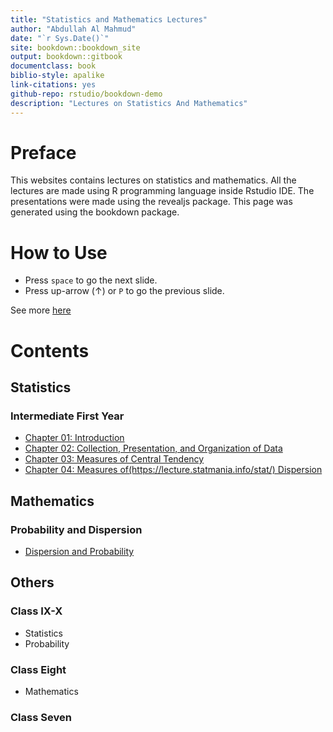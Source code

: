 --- 
title: "Statistics and Mathematics Lectures"
author: "Abdullah Al Mahmud"
date: "`r Sys.Date()`"
site: bookdown::bookdown_site
output: bookdown::gitbook
documentclass: book
biblio-style: apalike
link-citations: yes
github-repo: rstudio/bookdown-demo
description: "Lectures on Statistics And Mathematics"
---

# Preface {-}

This websites contains lectures on statistics and mathematics. All the lectures are made using R programming language inside Rstudio IDE. The presentations were made using the revealjs package. This page was generated using the bookdown package. 

# How to Use {- #how}

- Press `space` to go the next slide.
- Press up-arrow ($\uparrow$) or `P` to go the previous slide.

See more [here](https://defkey.com/reveal-js-shortcuts)

# Contents {-}

## Statistics {- #stat}

### Intermediate First Year {-}

- [Chapter 01: Introduction](https://lecture.statmania.info/stat/ch1_xi_stat.html)
- [Chapter 02: Collection, Presentation, and Organization of Data](https://lecture.statmania.info/stat/ch2_xi_stat.html)
- [Chapter 03: Measures of Central Tendency](https://lecture.statmania.info/stat/ch3_xi_stat.html)
- [Chapter 04: Measures of(https://lecture.statmania.info/stat/) Dispersion](https://lecture.statmania.info/stat/ch4_xi_stat_dispersion.html)



## Mathematics {-}

### Probability and Dispersion {-}

- [Dispersion and Probability](https://lecture.statmania.info/math/xi_math_probability)

## Others

### Class IX-X

- Statistics
- Probability

### Class Eight

- Mathematics

### Class Seven 